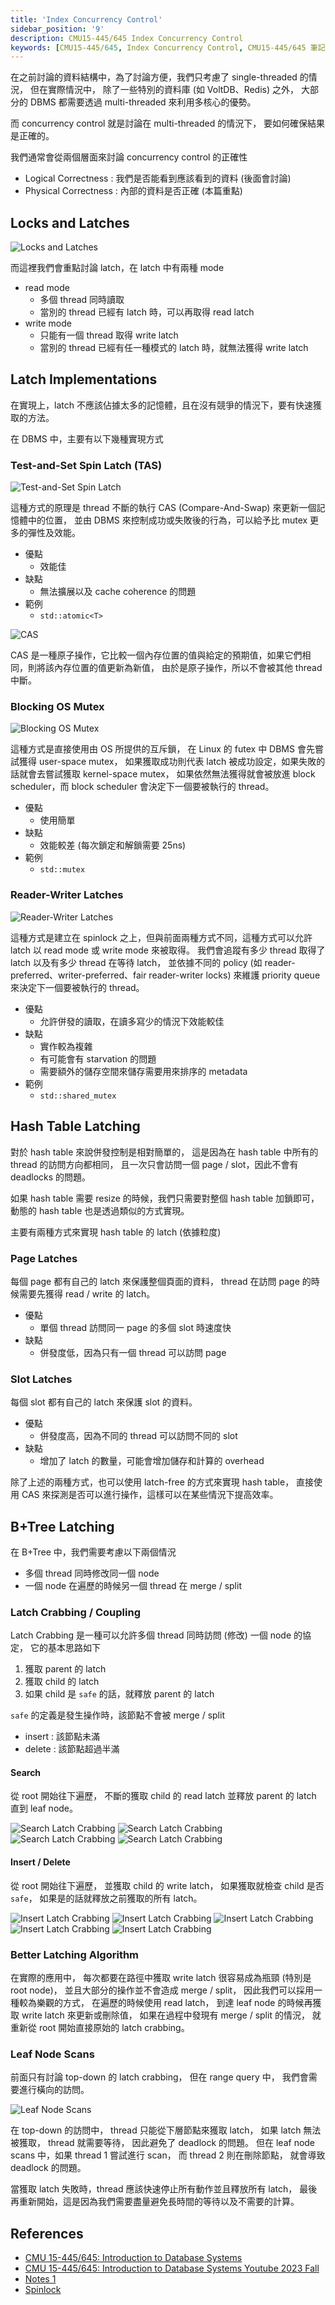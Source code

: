 ```yaml
---
title: 'Index Concurrency Control'
sidebar_position: '9'
description: CMU15-445/645 Index Concurrency Control
keywords: [CMU15-445/645, Index Concurrency Control, CMU15-445/645 筆記]
---
```


<head>
  <title>CMU 15-445/645 筆記 Index Concurrency Control</title>
</head>

在之前討論的資料結構中，為了討論方便，我們只考慮了 single-threaded 的情況，
但在實際情況中，
除了一些特別的資料庫 (如 VoltDB、Redis) 之外，
大部分的 DBMS 都需要透過 multi-threaded 來利用多核心的優勢。

而 concurrency control 就是討論在 multi-threaded 的情況下，
要如何確保結果是正確的。

我們通常會從兩個層面來討論 concurrency control 的正確性

- Logical Correctness : 我們是否能看到應該看到的資料 (後面會討論)
- Physical Correctness : 內部的資料是否正確 (本篇重點)

## Locks and Latches

![Locks and Latches](/img/cmu15-445/c09/image-10.png)

而這裡我們會重點討論 latch，在 latch 中有兩種 mode

- read mode
  - 多個 thread 同時讀取
  - 當別的 thread 已經有 latch 時，可以再取得 read latch
- write mode
  - 只能有一個 thread 取得 write latch
  - 當別的 thread 已經有任一種模式的 latch 時，就無法獲得 write latch

## Latch Implementations

在實現上，latch 不應該佔據太多的記憶體，且在沒有競爭的情況下，要有快速獲取的方法。

在 DBMS 中，主要有以下幾種實現方式

### Test-and-Set Spin Latch (TAS)

![Test-and-Set Spin Latch](/img/cmu15-445/c09/image-11.png)

這種方式的原理是 thread 不斷的執行 CAS (Compare-And-Swap) 來更新一個記憶體中的位置，
並由 DBMS 來控制成功或失敗後的行為，可以給予比 mutex 更多的彈性及效能。

- 優點
  - 效能佳
- 缺點
  - 無法擴展以及 cache coherence 的問題
- 範例
  - `std::atomic<T>`

![CAS](/img/cmu15-445/c09/image-14.png)

CAS 是一種原子操作，它比較一個內存位置的值與給定的預期值，如果它們相同，則將該內存位置的值更新為新值，
由於是原子操作，所以不會被其他 thread 中斷。

### Blocking OS Mutex

![Blocking OS Mutex](/img/cmu15-445/c09/image-12.png)

這種方式是直接使用由 OS 所提供的互斥鎖，
在 Linux 的 futex 中 DBMS 會先嘗試獲得 user-space mutex，
如果獲取成功則代表 latch 被成功設定，如果失敗的話就會去嘗試獲取 kernel-space mutex，
如果依然無法獲得就會被放進 block scheduler，而 block scheduler 會決定下一個要被執行的 thread。

- 優點
  - 使用簡單
- 缺點
  - 效能較差 (每次鎖定和解鎖需要 25ns)
- 範例
  - `std::mutex`

### Reader-Writer Latches

![Reader-Writer Latches](/img/cmu15-445/c09/image-13.png)

這種方式是建立在 spinlock 之上，但與前面兩種方式不同，這種方式可以允許 latch 以 read mode 或 write mode 來被取得。
我們會追蹤有多少 thread 取得了 latch 以及有多少 thread 在等待 latch，
並依據不同的 policy (如 reader-preferred、writer-preferred、fair reader-writer locks)
來維護 priority queue 來決定下一個要被執行的 thread。

- 優點
  - 允許併發的讀取，在讀多寫少的情況下效能較佳
- 缺點
  - 實作較為複雜
  - 有可能會有 starvation 的問題
  - 需要額外的儲存空間來儲存需要用來排序的 metadata
- 範例
  - `std::shared_mutex`

## Hash Table Latching

對於 hash table 來說併發控制是相對簡單的，
這是因為在 hash table 中所有的 thread 的訪問方向都相同，
且一次只會訪問一個 page / slot，因此不會有 deadlocks 的問題。

如果 hash table 需要 resize 的時候，我們只需要對整個 hash table 加鎖即可，
動態的 hash table 也是透過類似的方式實現。

主要有兩種方式來實現 hash table 的 latch (依據粒度)

### Page Latches

每個 page 都有自己的 latch 來保護整個頁面的資料，
thread 在訪問 page 的時候需要先獲得 read / write 的 latch。

- 優點
  - 單個 thread 訪問同一 page 的多個 slot 時速度快
- 缺點
  - 併發度低，因為只有一個 thread 可以訪問 page

### Slot Latches

每個 slot 都有自己的 latch 來保護 slot 的資料。

- 優點
  - 併發度高，因為不同的 thread 可以訪問不同的 slot
- 缺點
  - 增加了 latch 的數量，可能會增加儲存和計算的 overhead

除了上述的兩種方式，也可以使用 latch-free 的方式來實現 hash table，
直接使用 CAS 來探測是否可以進行操作，這樣可以在某些情況下提高效率。

## B+Tree Latching

在 B+Tree 中，我們需要考慮以下兩個情況

- 多個 thread 同時修改同一個 node
- 一個 node 在遍歷的時候另一個 thread 在 merge / split

### Latch Crabbing / Coupling

Latch Crabbing 是一種可以允許多個 thread 同時訪問 (修改) 一個 node 的協定，
它的基本思路如下

1. 獲取 parent 的 latch
2. 獲取 child 的 latch
3. 如果 child 是 `safe` 的話，就釋放 parent 的 latch

`safe` 的定義是發生操作時，該節點不會被 merge / split

- insert : 該節點未滿
- delete : 該節點超過半滿

#### Search

從 root 開始往下遍歷，
不斷的獲取 child 的 read latch 並釋放 parent 的 latch 直到 leaf node。

![Search Latch Crabbing](/img/cmu15-445/c09/image.png)
![Search Latch Crabbing](/img/cmu15-445/c09/image-1.png)
![Search Latch Crabbing](/img/cmu15-445/c09/image-2.png)
![Search Latch Crabbing](/img/cmu15-445/c09/image-3.png)

#### Insert / Delete

從 root 開始往下遍歷，
並獲取 child 的 write latch，
如果獲取就檢查 child 是否 `safe`，
如果是的話就釋放之前獲取的所有 latch。

![Insert Latch Crabbing](/img/cmu15-445/c09/image-4.png)
![Insert Latch Crabbing](/img/cmu15-445/c09/image-5.png)
![Insert Latch Crabbing](/img/cmu15-445/c09/image-6.png)
![Insert Latch Crabbing](/img/cmu15-445/c09/image-7.png)
![Insert Latch Crabbing](/img/cmu15-445/c09/image-8.png)

### Better Latching Algorithm

在實際的應用中，
每次都要在路徑中獲取 write latch 很容易成為瓶頸 (特別是 root node)，
並且大部分的操作並不會造成 merge / split，
因此我們可以採用一種較為樂觀的方式，
在遍歷的時候使用 read latch，
到達 leaf node 的時候再獲取 write latch 來更新或刪除值，
如果在過程中發現有 merge / split 的情況，
就重新從 root 開始直接原始的 latch crabbing。

### Leaf Node Scans

前面只有討論 top-down 的 latch crabbing，
但在 range query 中，
我們會需要進行橫向的訪問。

![Leaf Node Scans](/img/cmu15-445/c09/image-9.png)

在 top-down 的訪問中， thread 只能從下層節點來獲取 latch，
如果 latch 無法被獲取， thread 就需要等待，
因此避免了 deadlock 的問題。
但在 leaf node scans 中，如果 thread 1 嘗試進行 scan，
而 thread 2 則在刪除節點，
就會導致 deadlock 的問題。

當獲取 latch 失敗時，thread 應該快速停止所有動作並且釋放所有 latch，
最後再重新開始，這是因為我們需要盡量避免長時間的等待以及不需要的計算。

## References

- [CMU 15-445/645: Introduction to Database Systems](https://15445.courses.cs.cmu.edu/fall2023/)
- [CMU 15-445/645: Introduction to Database Systems Youtube 2023 Fall](https://www.youtube.com/watch?v=POuQogLy3E8&list=PLSE8ODhjZXjbj8BMuIrRcacnQh20hmY9g&index=10)
- [Notes 1](https://zhenghe.gitbook.io/open-courses/cmu-15-445-645-database-systems/index-concurrency-control)
- [Spinlock](https://ithelp.ithome.com.tw/articles/10281491)
